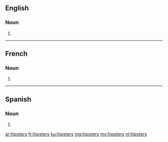 ==English==

===Noun===
{{head|en|noun plural form}}

# {{plural of|hipster|lang=en}}

----

==French==

===Noun===
{{head|fr|noun plural form|g=m-f}}

# {{plural of|hipster|lang=fr}}

----

==Spanish==

===Noun===
{{head|es|noun form}}

# {{plural of|hipster|lang=es}}

[[ar:hipsters]]
[[fr:hipsters]]
[[ku:hipsters]]
[[mg:hipsters]]
[[my:hipsters]]
[[nl:hipsters]]
